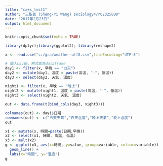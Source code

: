 ---
title: "cx+x_test1"
author: "王聖義 (Sheng-Yi Wang) sociology4/r02325008"
date: "2017年2月23日"
output: html_document
---

```{r setup, include=FALSE}
knitr::opts_chunk$set(echo = TRUE)
```

```{r}
library(dplyr);library(ggplot2); library(reshape2)
```


```{r}
x <- read.csv("c:/gra/weather-utf8.csv",fileEncoding="UTF-8")

# 讀入csv後，格式即為dataframe
day1 <- filter(x, 早晚 == "白天")
day2 <- mutate(day1, 溫度 = paste(高溫, "-", 低溫))
day3 <- select(day2, 天氣, 溫度)

night1 <- filter(x, 早晚 == "晚上")
night2 <- mutate(night1, 溫度 = paste(高溫, "-", 低溫))
night3 <- select(night2, 天氣, 溫度)

out <- data.frame(t(bind_cols(day3, night3)))

colnames(out) <- day1$日期
rownames(out) <- c("白天天氣","白天溫度","晚上天氣","晚上溫度")
out
```

```{r}
x1 <- mutate(x, 時間=paste(日期,早晚))
x2 <- select(x1, 時間, 高溫, 低溫)
x3 <- melt(x2)
g <- ggplot(x3, aes(x=時間, y=value, group=variable, colour=variable)) + 
  geom_line() + 
  labs(x="時間", y="溫度") 
g
```

